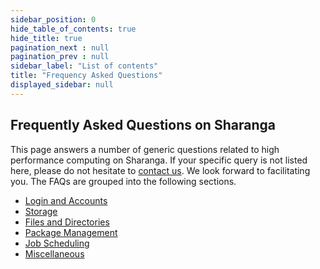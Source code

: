 ```yaml
---
sidebar_position: 0
hide_table_of_contents: true
hide_title: true
pagination_next : null
pagination_prev : null
sidebar_label: "List of contents"
title: "Frequency Asked Questions"
displayed_sidebar: null
---
```


## Frequently Asked Questions on Sharanga

<p class="faq-heading">

This page answers a number of generic questions related to high performance computing on Sharanga. If your specific query is not listed here, please do not hesitate to [contact us](../misc_docs/contact/contact.mdx). We look forward to facilitating you. The FAQs are grouped into the following sections.

</p>

<div class="faq-toc">

- [Login and Accounts](login.md)
- [Storage](storage.md)
- [Files and Directories](files.md)
- [Package Management](package/package.md)
- [Job Scheduling](jobs/jobs.md)
- [Miscellaneous](misc.md)

</div>